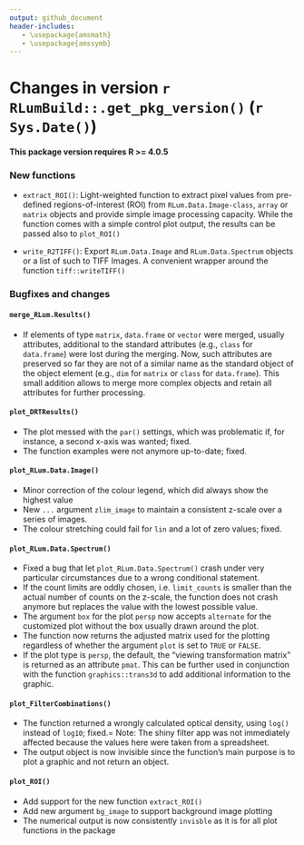 ```yaml
---
output: github_document
header-includes:
   - \usepackage{amsmath}
   - \usepackage{amssymb}
---
```

<!-- NEWS.md was auto-generated by NEWS.Rmd. Please DO NOT edit by hand!-->

# Changes in version `r RLumBuild::.get_pkg_version()` (`r Sys.Date()`)

**This package version requires R >= 4.0.5**

### New functions
* `extract_ROI()`: Light-weighted function to extract pixel values from pre-defined regions-of-interest (ROI) from `RLum.Data.Image-class`, `array` or `matrix` objects and provide simple image processing capacity. While the 
function comes with a simple control plot output, the results can be passed also to `plot_ROI()`

* `write_R2TIFF()`: Export `RLum.Data.Image` and `RLum.Data.Spectrum` objects or a list of such to TIFF Images. A 
convenient wrapper around the function `tiff::writeTIFF()`

### Bugfixes and changes

#### `merge_RLum.Results()`
* If elements of type `matrix`, `data.frame` or `vector` were merged, usually attributes, 
additional to the standard attributes (e.g., `class` for `data.frame`) were lost during the 
merging. Now, such attributes are preserved so far they are not of a similar name as the 
standard object of the object element (e.g., `dim` for `matrix` or `class` for `data.frame`). 
This small addition allows to merge more complex objects and retain all attributes for further
processing.

#### `plot_DRTResults()`
* The plot messed with the `par()` settings, which was problematic if, for instance, a second x-axis 
was wanted; fixed. 
* The function examples were not anymore up-to-date; fixed.

#### `plot_RLum.Data.Image()`
* Minor correction of the colour legend, which did always show the highest value
* New `...` argument `zlim_image` to maintain a consistent z-scale over a series of images.
* The colour stretching could fail for `lin` and a lot of zero values; fixed.

#### `plot_RLum.Data.Spectrum()`
* Fixed a bug that let `plot_RLum.Data.Spectrum()` crash under very particular circumstances 
due to a wrong conditional statement.
* If the count limits are oddly chosen, i.e. `limit_counts` is smaller than the actual 
number of counts on the z-scale, the function does not crash anymore but replaces the value
with the lowest possible value. 
* The argument `box` for the plot `persp` now accepts `alternate` for the customized plot without 
the box usually drawn around the plot.
* The function now returns the adjusted matrix used for the plotting regardless of whether 
the argument `plot` is set to `TRUE` or `FALSE`.
* If the plot type is `persp`, the default, the "viewing transformation matrix" is returned
as an attribute `pmat`. This can be further used in conjunction with the function `graphics::trans3d`
to add additional information to the graphic.

#### `plot_FilterCombinations()`
* The function returned a wrongly calculated optical density, using `log()` instead of `log10`; fixed.= 
Note: The shiny filter app was not immediately affected because the values here were taken from a spreadsheet. 
* The output object is now invisible since the function's main purpose is to plot a graphic and not return an object.

#### `plot_ROI()`
* Add support for the new function `extract_ROI()`
* Add new argument `bg_image` to support background image plotting
* The numerical output is now consistently `invisble` as it is for all plot functions in the package
